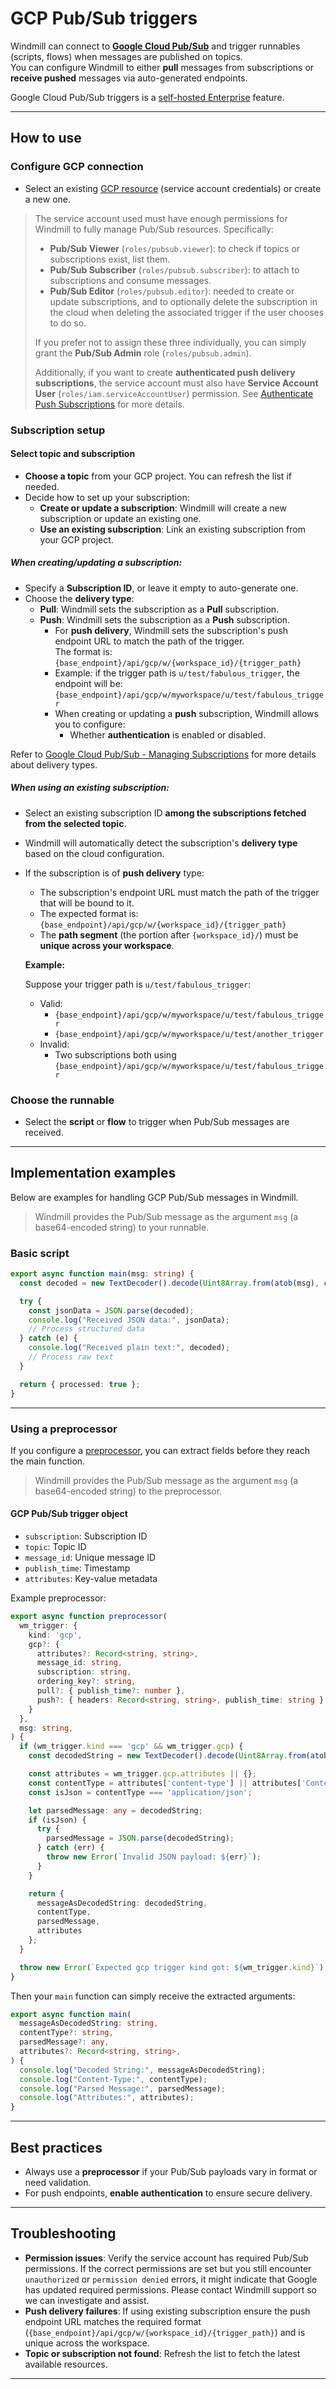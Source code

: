 # GCP Pub/Sub triggers

Windmill can connect to [**Google Cloud Pub/Sub**](https://cloud.google.com/pubsub/docs/overview) and trigger runnables (scripts, flows) when messages are published on topics.\
You can configure Windmill to either **pull** messages from subscriptions or **receive pushed** messages via auto-generated endpoints.

Google Cloud Pub/Sub triggers is a [self-hosted Enterprise](/pricing) feature.

---

## How to use

### Configure GCP connection

- Select an existing [GCP resource](https://hub.windmill.dev/resource_types/154/gcloud) (service account credentials) or create a new one.

> The service account used must have enough permissions for Windmill to fully manage Pub/Sub resources. Specifically:
>
> - **Pub/Sub Viewer** (`roles/pubsub.viewer`): to check if topics or subscriptions exist, list them.
> - **Pub/Sub Subscriber** (`roles/pubsub.subscriber`): to attach to subscriptions and consume messages.
> - **Pub/Sub Editor** (`roles/pubsub.editor`): needed to create or update subscriptions, and to optionally delete the subscription in the cloud when deleting the associated trigger if the user chooses to do so.
>
> If you prefer not to assign these three individually, you can simply grant the **Pub/Sub Admin** role (`roles/pubsub.admin`).
>
> Additionally, if you want to create **authenticated push delivery subscriptions**, the service account must also have **Service Account User** (`roles/iam.serviceAccountUser`) permission. See [Authenticate Push Subscriptions](https://cloud.google.com/pubsub/docs/authenticate-push-subscriptions) for more details.

### Subscription setup

#### Select topic and subscription

- **Choose a topic** from your GCP project. You can refresh the list if needed.
- Decide how to set up your subscription:
  - **Create or update a subscription**: Windmill will create a new subscription or update an existing one.
  - **Use an existing subscription**: Link an existing subscription from your GCP project.

##### When creating/updating a subscription:

- Specify a **Subscription ID**, or leave it empty to auto-generate one.
- Choose the **delivery type**:
  - **Pull**: Windmill sets the subscription as a **Pull** subscription.
  - **Push**: Windmill sets the subscription as a **Push** subscription.
    - For **push delivery**, Windmill sets the subscription's push endpoint URL to match the path of the trigger.\
      The format is:\
      `{base_endpoint}/api/gcp/w/{workspace_id}/{trigger_path}`
    - Example: if the trigger path is `u/test/fabulous_trigger`, the endpoint will be:\
      `{base_endpoint}/api/gcp/w/myworkspace/u/test/fabulous_trigger`
    - When creating or updating a **push** subscription, Windmill allows you to configure:
      - Whether **authentication** is enabled or disabled.

Refer to [Google Cloud Pub/Sub - Managing Subscriptions](https://cloud.google.com/pubsub/docs/subscriber) for more details about delivery types.

##### When using an existing subscription:

- Select an existing subscription ID **among the subscriptions fetched from the selected topic**.
- Windmill will automatically detect the subscription's **delivery type** based on the cloud configuration.
- If the subscription is of **push delivery** type:
  - The subscription's endpoint URL must match the path of the trigger that will be bound to it.
  - The expected format is:\
    `{base_endpoint}/api/gcp/w/{workspace_id}/{trigger_path}`
  - The **path segment** (the portion after `{workspace_id}/`) must be **unique across your workspace**.

  **Example:**

  Suppose your trigger path is `u/test/fabulous_trigger`:

  - Valid:
    - `{base_endpoint}/api/gcp/w/myworkspace/u/test/fabulous_trigger`
    - `{base_endpoint}/api/gcp/w/myworkspace/u/test/another_trigger`
  - Invalid:
    - Two subscriptions both using `{base_endpoint}/api/gcp/w/myworkspace/u/test/fabulous_trigger`

### Choose the runnable

- Select the **script** or **flow** to trigger when Pub/Sub messages are received.

---

## Implementation examples

Below are examples for handling GCP Pub/Sub messages in Windmill.

> Windmill provides the Pub/Sub message as the argument `msg` (a base64-encoded string) to your runnable.

### Basic script

```typescript
export async function main(msg: string) {
  const decoded = new TextDecoder().decode(Uint8Array.from(atob(msg), c => c.charCodeAt(0)));

  try {
    const jsonData = JSON.parse(decoded);
    console.log("Received JSON data:", jsonData);
    // Process structured data
  } catch (e) {
    console.log("Received plain text:", decoded);
    // Process raw text
  }

  return { processed: true };
}
```

---

### Using a preprocessor

If you configure a [preprocessor](../43_preprocessors/index.mdx), you can extract fields before they reach the main function.

> Windmill provides the Pub/Sub message as the argument `msg` (a base64-encoded string) to the preprocessor.

#### GCP Pub/Sub trigger object

- `subscription`: Subscription ID
- `topic`: Topic ID
- `message_id`: Unique message ID
- `publish_time`: Timestamp
- `attributes`: Key-value metadata

Example preprocessor:

```typescript
export async function preprocessor(
  wm_trigger: {
    kind: 'gcp',
    gcp?: {
      attributes?: Record<string, string>,
      message_id: string,
      subscription: string,
      ordering_key?: string,
      pull?: { publish_time?: number },
      push?: { headers: Record<string, string>, publish_time: string }
    }
  },
  msg: string,
) {
  if (wm_trigger.kind === 'gcp' && wm_trigger.gcp) {
    const decodedString = new TextDecoder().decode(Uint8Array.from(atob(msg), c => c.charCodeAt(0)));

    const attributes = wm_trigger.gcp.attributes || {};
    const contentType = attributes['content-type'] || attributes['Content-Type'];
    const isJson = contentType === 'application/json';

    let parsedMessage: any = decodedString;
    if (isJson) {
      try {
        parsedMessage = JSON.parse(decodedString);
      } catch (err) {
        throw new Error(`Invalid JSON payload: ${err}`);
      }
    }

    return {
      messageAsDecodedString: decodedString,
      contentType,
      parsedMessage,
      attributes
    };
  }

  throw new Error(`Expected gcp trigger kind got: ${wm_trigger.kind}`);
}
```

Then your `main` function can simply receive the extracted arguments:

```typescript
export async function main(
  messageAsDecodedString: string,
  contentType?: string,
  parsedMessage?: any,
  attributes?: Record<string, string>,
) {
  console.log("Decoded String:", messageAsDecodedString);
  console.log("Content-Type:", contentType);
  console.log("Parsed Message:", parsedMessage);
  console.log("Attributes:", attributes);
}
```

---

## Best practices

- Always use a **preprocessor** if your Pub/Sub payloads vary in format or need validation.
- For push endpoints, **enable authentication** to ensure secure delivery.

---

## Troubleshooting

- **Permission issues**: Verify the service account has required Pub/Sub permissions. If the correct permissions are set but you still encounter `unauthorized` or `permission denied` errors, it might indicate that Google has updated required permissions. Please contact Windmill support so we can investigate and assist.
- **Push delivery failures**: If using existing subscription ensure the push endpoint URL matches the required format (`{base_endpoint}/api/gcp/w/{workspace_id}/{trigger_path}`) and is unique across the workspace.
- **Topic or subscription not found**: Refresh the list to fetch the latest available resources.

---
